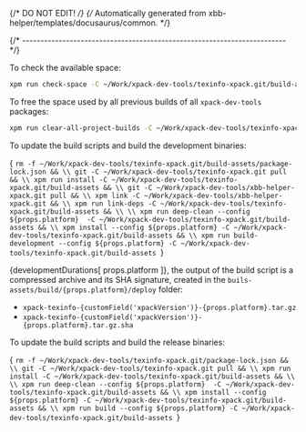 {/* DO NOT EDIT! */}
{/* Automatically generated from xbb-helper/templates/docusaurus/common. */}




{/* ------------------------------------------------------------------------ */}

To check the available space:

```sh
xpm run check-space -C ~/Work/xpack-dev-tools/texinfo-xpack.git/build-assets
```

To free the space used by all previous builds of all `xpack-dev-tools` packages:

```sh
xpm run clear-all-project-builds -C ~/Work/xpack-dev-tools/texinfo-xpack.git/build-assets
```

To update the build scripts and build the development binaries:

<CodeBlock language="sh"> {
`rm -f ~/Work/xpack-dev-tools/texinfo-xpack.git/build-assets/package-lock.json && \\
git -C ~/Work/xpack-dev-tools/texinfo-xpack.git pull && \\
xpm run install -C ~/Work/xpack-dev-tools/texinfo-xpack.git/build-assets && \\
git -C ~/Work/xpack-dev-tools/xbb-helper-xpack.git pull && \\
xpm link -C ~/Work/xpack-dev-tools/xbb-helper-xpack.git && \\
xpm run link-deps -C ~/Work/xpack-dev-tools/texinfo-xpack.git/build-assets && \\
\\
xpm run deep-clean --config ${props.platform}  -C ~/Work/xpack-dev-tools/texinfo-xpack.git/build-assets && \\
xpm install --config ${props.platform} -C ~/Work/xpack-dev-tools/texinfo-xpack.git/build-assets && \\
xpm run build-development --config ${props.platform} -C ~/Work/xpack-dev-tools/texinfo-xpack.git/build-assets
`} </CodeBlock>

{developmentDurations[ props.platform ]}, the output of the build script is a compressed
archive and its SHA signature, created in
the <code>buils-assets/build/{props.platform}/deploy</code> folder:

* <code>xpack-texinfo-{customField('xpackVersion')}-{props.platform}.tar.gz</code>
* <code>xpack-texinfo-{customField('xpackVersion')}-{props.platform}.tar.gz.sha</code>

To update the build scripts and build the release binaries:

<CodeBlock language="sh"> {
`rm -f ~/Work/xpack-dev-tools/texinfo-xpack.git/package-lock.json && \\
git -C ~/Work/xpack-dev-tools/texinfo-xpack.git pull && \\
xpm run install -C ~/Work/xpack-dev-tools/texinfo-xpack.git/build-assets && \\
\\
xpm run deep-clean --config ${props.platform}  -C ~/Work/xpack-dev-tools/texinfo-xpack.git/build-assets && \\
xpm install --config ${props.platform} -C ~/Work/xpack-dev-tools/texinfo-xpack.git/build-assets && \\
xpm run build --config ${props.platform} -C ~/Work/xpack-dev-tools/texinfo-xpack.git/build-assets
`} </CodeBlock>
